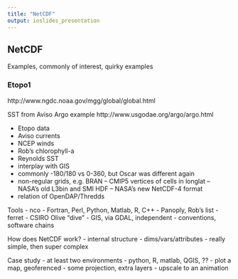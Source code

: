 ```yaml
---
title: "NetCDF"
output: ioslides_presentation
---
```


## NetCDF

Examples, commonly of interest, quirky examples


### Etopo1

http://www.ngdc.noaa.gov/mgg/global/global.html


SST from Aviso
Argo example  http://www.usgodae.org/argo/argo.html

- Etopo data
- Aviso currents
- NCEP winds
- Rob's chlorophyll-a
- Reynolds SST
- interplay with GIS
- commonly -180/180 vs 0-360, but Oscar was different again
- non-regular grids, e.g. BRAN
-- CMIP5 vertices of cells in longlat
-- NASA's old L3bin and SMI HDF
-- NASA's new NetCDF-4 format
- relation of OpenDAP/Thredds


Tools
- nco
- Fortran, Perl, Python, Matlab, R, C++
- Panoply, Rob's list
- ferret
- CSIRO Olive "dive"
- GIS, via GDAL, independent
- conventions, software chains



How does NetCDF work? 
 - internal structure - dims/vars/attributes
 - really simple, then super complex


 Case study
  - at least two environments
   - python, R, matlab, QGIS, ??
   - plot a map, geoferenced
  - some projection, extra layers
  - upscale to an animation
  



